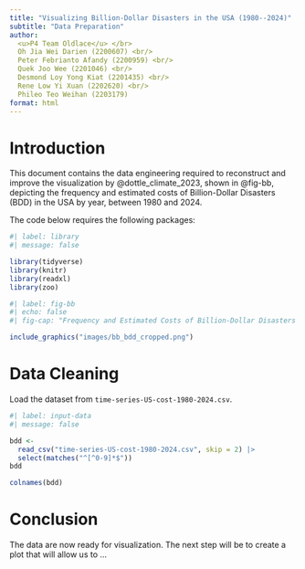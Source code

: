 ```yaml
---
title: "Visualizing Billion-Dollar Disasters in the USA (1980--2024)"
subtitle: "Data Preparation"
author:
  <u>P4 Team Oldlace</u> </br>
  Oh Jia Wei Darien (2200607) <br/>
  Peter Febrianto Afandy (2200959) <br/>
  Quek Joo Wee (2201046) <br/>
  Desmond Loy Yong Kiat (2201435) <br/>
  Rene Low Yi Xuan (2202620) <br/>
  Phileo Teo Weihan (2203179)
format: html
---
```


# Introduction
This document contains the data engineering required to reconstruct and improve the visualization by @dottle_climate_2023, shown in @fig-bb, depicting the frequency and estimated costs of Billion-Dollar Disasters (BDD) in the USA by year, between 1980 and 2024.

The code below requires the following packages:
```r
#| label: library
#| message: false

library(tidyverse)
library(knitr)
library(readxl)
library(zoo)
```

```r
#| label: fig-bb
#| echo: false
#| fig-cap: "Frequency and Estimated Costs of Billion-Dollar Disasters in the USA from 1980 to 2024, by @dottle_climate_2023."

include_graphics("images/bb_bdd_cropped.png")
```

# Data Cleaning
Load the dataset from `time-series-US-cost-1980-2024.csv`.
```r
#| label: input-data
#| message: false

bdd <- 
  read_csv("time-series-US-cost-1980-2024.csv", skip = 2) |> 
  select(matches("^[^0-9]*$"))  
bdd
```

```r
colnames(bdd)
```


# Conclusion

The data are now ready for visualization. The next step will be to create a plot that will allow us to ...
